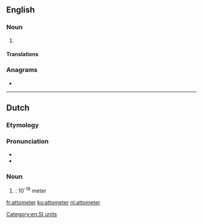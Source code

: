 ==English==

===Noun===
{{en-noun}}

# {{alternative spelling of|attometre|from=US|lang=en}}

====Translations====
{{trans-see|attometre}}

===Anagrams===
* {{l|en|attometre}}

[[Category:en:SI units]]

----

==Dutch==

===Etymology===
{{prefix|atto|meter|lang=nl}}

===Pronunciation===
* {{audio|Nl-attometer.ogg|Audio|lang=nl}}
* {{hyphenation|at|to|me|ter|lang=nl}}

===Noun===
{{nl-noun|m|-s|-}}

# {{l|en|attometer}}: 10<sup>-18</sup> meter

[[fr:attometer]]
[[ko:attometer]]
[[nl:attometer]]
